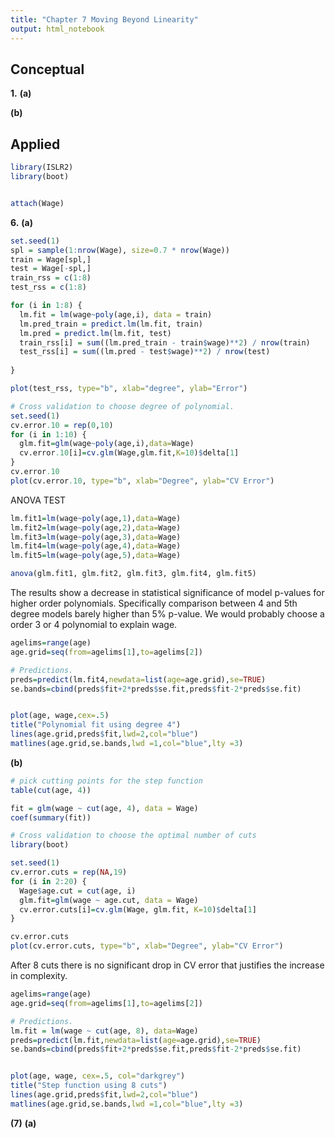 ```yaml
---
title: "Chapter 7 Moving Beyond Linearity"
output: html_notebook
---
```


## __Conceptual__
__1.__ __(a)__


__(b)__

## __Applied__
```r
library(ISLR2)
library(boot)


attach(Wage)
```

__6.__ __(a)__

```r
set.seed(1)
spl = sample(1:nrow(Wage), size=0.7 * nrow(Wage))
train = Wage[spl,]
test = Wage[-spl,]
train_rss = c(1:8)
test_rss = c(1:8)

for (i in 1:8) {
  lm.fit = lm(wage~poly(age,i), data = train)
  lm.pred_train = predict.lm(lm.fit, train)
  lm.pred = predict.lm(lm.fit, test)
  train_rss[i] = sum((lm.pred_train - train$wage)**2) / nrow(train)
  test_rss[i] = sum((lm.pred - test$wage)**2) / nrow(test)
  
}
```

```r
plot(test_rss, type="b", xlab="degree", ylab="Error")
```

```r
# Cross validation to choose degree of polynomial.
set.seed(1)
cv.error.10 = rep(0,10)
for (i in 1:10) {
  glm.fit=glm(wage~poly(age,i),data=Wage)
  cv.error.10[i]=cv.glm(Wage,glm.fit,K=10)$delta[1]
}
cv.error.10
plot(cv.error.10, type="b", xlab="Degree", ylab="CV Error")
```
ANOVA TEST
```r

lm.fit1=lm(wage~poly(age,1),data=Wage)
lm.fit2=lm(wage~poly(age,2),data=Wage)
lm.fit3=lm(wage~poly(age,3),data=Wage)
lm.fit4=lm(wage~poly(age,4),data=Wage)
lm.fit5=lm(wage~poly(age,5),data=Wage)

anova(glm.fit1, glm.fit2, glm.fit3, glm.fit4, glm.fit5)

```
The results show a decrease in statistical significance of model p-values for higher order polynomials.
Specifically comparison between 4 and 5th degree models barely higher than 5% p-value.
We would probably choose a order 3 or 4 polynomial to explain wage.

```r

agelims=range(age)
age.grid=seq(from=agelims[1],to=agelims[2])

# Predictions.
preds=predict(lm.fit4,newdata=list(age=age.grid),se=TRUE)
se.bands=cbind(preds$fit+2*preds$se.fit,preds$fit-2*preds$se.fit)


plot(age, wage,cex=.5)
title("Polynomial fit using degree 4")
lines(age.grid,preds$fit,lwd=2,col="blue")
matlines(age.grid,se.bands,lwd =1,col="blue",lty =3)
```

__(b)__


```r
# pick cutting points for the step function
table(cut(age, 4))

fit = glm(wage ~ cut(age, 4), data = Wage)
coef(summary(fit))

```




```r
# Cross validation to choose the optimal number of cuts
library(boot)

set.seed(1)
cv.error.cuts = rep(NA,19)
for (i in 2:20) {
  Wage$age.cut = cut(age, i)
  glm.fit=glm(wage ~ age.cut, data = Wage)
  cv.error.cuts[i]=cv.glm(Wage, glm.fit, K=10)$delta[1]
}

cv.error.cuts
plot(cv.error.cuts, type="b", xlab="Degree", ylab="CV Error")
```

After 8 cuts there is no significant drop in CV error that justifies the increase in complexity.


```r
agelims=range(age)
age.grid=seq(from=agelims[1],to=agelims[2])

# Predictions.
lm.fit = lm(wage ~ cut(age, 8), data=Wage)
preds=predict(lm.fit,newdata=list(age=age.grid),se=TRUE)
se.bands=cbind(preds$fit+2*preds$se.fit,preds$fit-2*preds$se.fit)


plot(age, wage, cex=.5, col="darkgrey")
title("Step function using 8 cuts")
lines(age.grid,preds$fit,lwd=2,col="blue")
matlines(age.grid,se.bands,lwd =1,col="blue",lty =3)
```

__(7)__
__(a)__












